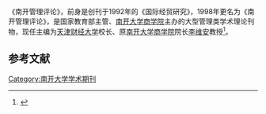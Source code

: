 《南开管理评论》，前身是创刊于1992年的《国际经贸研究》，1998年更名为《南开管理评论》，是国家教育部主管、[[南开大学商学院|南开大学商学院]]主办的大型管理类学术理论刊物，现任主编为[[天津财经大学|天津财经大学]]校长、原[[南开大学商学院|南开大学商学院]]院长[[李维安|李维安]]教授<ref>{{cite web|title=历史沿革|url=http://www.nbronline.cn/ch/first_menu.aspx?parent_id=20090316161010001|website=南开管理评论网站|accessdate=2016-06-13|archive-date=2019-01-24|archive-url=https://web.archive.org/web/20190124083358/http://www.nbronline.cn/ch/first_menu.aspx?parent_id=20090316161010001|dead-url=yes}}</ref>。

==参考文献==
{{reflist}}

{{南开大学}}
[[Category:南开大学学术期刊|Category:南开大学学术期刊]]